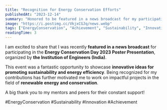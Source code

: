 ```yaml
---
title: "Recognition for Energy Conservation Efforts"
publishedAt: "2023-12-14"
summary: "Honored to be featured in a news broadcast for my participation in the Energy Conservation Day 2023 Poster Presentation."
image: "https://i.postimg.cc/VkjxCGJq/news.webp"
tags: ["EnergyConservation", "Achievement", "Sustainability", "Innovation"]
readingTime: 3
---
```


I am excited to share that I was recently **featured in a news broadcast** for participating in the **Energy Conservation Day 2023 Poster Presentation**, organized by **the Institution of Engineers (India)**.

This event was a fantastic opportunity to showcase **innovative ideas for promoting sustainability and energy efficiency**. Being recognized for my contributions has further motivated me to work on impactful projects in the field of **renewable energy and conservation**.

A big thank you to my mentors and peers for their constant support!

#EnergyConservation #Sustainability #Innovation #Achievement